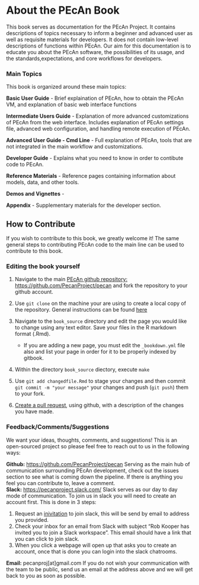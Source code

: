 # About the PEcAn Book

This book serves as documentation for the PEcAn Project. It contains descriptions of topics necessary to inform a beginner and advanced user as well as requisite materials for developers. It does not contain low-level descriptions of functions within PEcAn. Our aim for this documentation is to educate you about the PEcAn software, the possibilities of its usage, and the standards,expectations, and core workflows for developers.


### Main Topics

This book is organized around these main topics:

**Basic User Guide** - Brief explaination of PEcAn, how to obtain the PEcAn VM, and explanation of basic web interface functions

**Intermediate Users Guide** - Explanation of more advanced customizations of PEcAn from the web interface. Includes explanation of PEcAn settings file, advanced web configuration, and handling remote execution of PEcAn.

**Advanced User Guide - Cmd Line** - Full explanation of PEcAn, tools that are not integrated in the main workflow and customizations.

**Developer Guide** - Explains what you need to know in order to contibute code to PEcAn.

**Reference Materials** - Reference pages containing information about models, data, and other tools.

**Demos and Vignettes** - 

**Appendix** - Supplementary materials for the developer section.

## How to Contribute
If you wish to contribute to this book, we greatly welcome it! The same general steps to contributing PEcAn code to the main line can be used to contribute to this book.

### Editing the book yourself

1. Navigate to the main [ PEcAn github repository: https://github.com/PecanProject/pecan](https://github.com/PecanProject/pecan) and fork the repository to your github account.

2. Use `git clone` on the machine your are using to create a local copy of the repository. General instructions can be found [here](https://help.github.com/articles/cloning-a-repository/)

3. Navigate to the `book_source` directory and edit the page you would like to change using any text editor. Save your files in the  R markdown format (.Rmd).
    * If you are adding a new page, you must edit the `_bookdown.yml` file also and list your page in order for it to be properly indexed by gitbook.

4. Within the directory `book_source` diectory, execute `make`

5. Use `git add changedfile.Rmd` to stage your changes and then commit ` git commit -m "your message"` your changes and push (`git push`) them to your fork.

6. [Create a pull request](https://help.github.com/articles/creating-a-pull-request/), using github,  with a description of the changes you have made.



### Feedback/Comments/Suggestions
We want your ideas, thoughts, comments, and suggestions! This is an open-sourced project so please feel free to reach out
to us in the following ways:

**Github:** [https://github.com/PecanProject/pecan](https://github.com/PecanProject/pecan)
Serving as the main hub of communication surrounding PEcAn development, check out the issues section to see what is coming down the pipeline. If there is anything you feel you can contribute to, leave a comment.
​	
**Slack:** [https://pecanproject.slack.com/](https://pecanproject.slack.com/)
Slack serves as our day to day mode of communication. To join us in slack you will need to create an account first. This is done in 3 steps:

1. Request an [inivitation](https://publicslack.com/slacks/pecanproject/invites/new) to join slack, this will be send by email to address you provided.
2. <a id="slackreturn"></a>Check your inbox for an email from Slack with subject "Rob Kooper has invited you to join a Slack workspace". This email should have a link that you can click to join slack.
3. When you click a webpage will open up that asks you to create an account, once that is done you can login into the slack chatrooms.


**Email:** pecanproj[at]gmail.com
If you do not wish your communication with the team to be public, send us an email at the  address above and we will get back to you as soon as possible.



